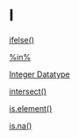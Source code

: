 # I {-}

[ifelse()](https://linkedin-learning.pxf.io/rweekly_ifelse)

[%in%](https://linkedin-learning.pxf.io/rweekly_equalIn)

[Integer Datatype](https://linkedin-learning.pxf.io/rweekly_atomics)

[intersect()](https://linkedin-learning.pxf.io/Rweekly_setsUnionInterDiff)

[is.element()](https://linkedin-learning.pxf.io/rweekly_equalIn)

[is.na()](https://linkedin-learning.pxf.io/rweekly_na)
